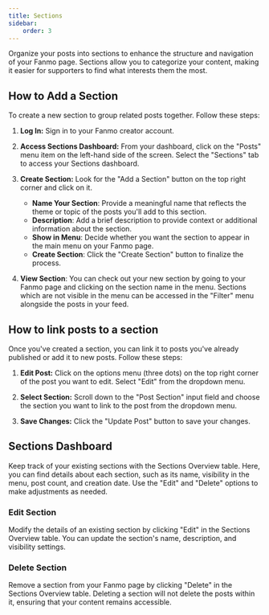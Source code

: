 ```yaml
---
title: Sections
sidebar:
    order: 3
---
```


Organize your posts into sections to enhance the structure and navigation of your Fanmo page. Sections allow you to categorize your content, making it easier for supporters to find what interests them the most.


<LinkCard
	title="Post Sections"
	description="Make your Fanmo page easier to navigate by organizing your posts into sections."
	href="/posts/sections"
/>

## How to Add a Section

To create a new section to group related posts together. Follow these steps:

1. **Log In:** Sign in to your Fanmo creator account.

2. **Access Sections Dashboard:** From your dashboard, click on the "Posts" menu item on the left-hand side of the screen. Select the "Sections" tab to access your Sections dashboard.

3. **Create Section:** Look for the "Add a Section" button on the top right corner and click on it.
   - **Name Your Section**: Provide a meaningful name that reflects the theme or topic of the posts you'll add to this section.
   - **Description**: Add a brief description to provide context or additional information about the section.
   - **Show in Menu**: Decide whether you want the section to appear in the main menu on your Fanmo page.
   - **Create Section**: Click the "Create Section" button to finalize the process.

4. **View Section**: You can check out your new section by going to your Fanmo page and clicking on the section name in the menu. Sections which are not visible in the menu can be accessed in the "Filter" menu alongside the posts in your feed.

## How to link posts to a section

Once you've created a section, you can link it to posts you've already published or add it to new posts. Follow these steps:

1. **Edit Post:** Click on the options menu (three dots) on the top right corner of the post you want to edit. Select "Edit" from the dropdown menu.

2. **Select Section:** Scroll down to the "Post Section" input field and choose the section you want to link to the post from the dropdown menu.

3. **Save Changes:** Click the "Update Post" button to save your changes.

## Sections Dashboard

Keep track of your existing sections with the Sections Overview table. Here, you can find details about each section, such as its name, visibility in the menu, post count, and creation date. Use the "Edit" and "Delete" options to make adjustments as needed.

### Edit Section

Modify the details of an existing section by clicking "Edit" in the Sections Overview table. You can update the section's name, description, and visibility settings.

### Delete Section

Remove a section from your Fanmo page by clicking "Delete" in the Sections Overview table. Deleting a section will not delete the posts within it, ensuring that your content remains accessible.
